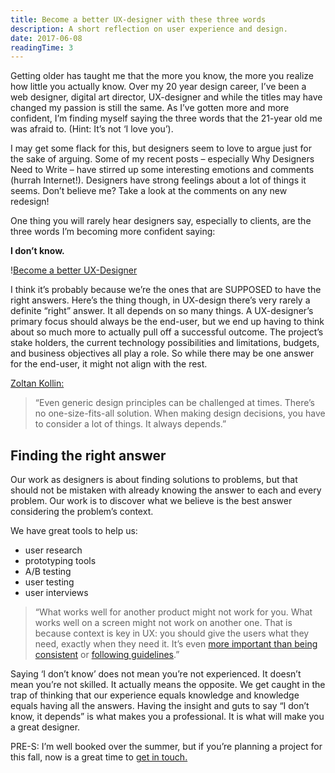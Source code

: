 ```yaml
---
title: Become a better UX-designer with these three words
description: A short reflection on user experience and design.
date: 2017-06-08
readingTime: 3
---
```


<span class="preamble">Getting older has taught me that the more you know, the more you </span>realize <span class="preamble">how little you actually know. Over my </span>20 year <span class="preamble">design career, I’ve been a web designer, digital art director, UX-designer and while the titles may have changed my passion is still the same. As I’ve gotten more and more confident, I’m finding myself saying the three words that the 21-year old me was afraid to. (Hint: It’s not ‘I love you’).</span>

I may get some flack for this, but designers seem to love to argue just for the sake of arguing. Some of my recent posts &#8211; especially Why Designers Need to Write &#8211; have stirred up some interesting emotions and comments (hurrah Internet!). Designers have strong feelings about a lot of things it seems. Don’t believe me? Take a look at the comments on any new redesign!

One thing you will rarely hear designers say, especially to clients, are the three words I’m becoming more confident saying:

**I don’t know.**

!<a href="/images/articles/ios-10-shrug-emoji.0.png-1024x683.jpeg">Become a better UX-Designer</a>

I think it’s probably because we’re the ones that are SUPPOSED to have the right answers. Here’s the thing though, in UX-design there’s very rarely a definite “right” answer. It all depends on so many things. A UX-designer’s primary focus should always be the end-user, but we end up having to think about so much more to actually pull off a successful outcome. The project’s stake holders, the current technology possibilities and limitations, budgets, and business objectives all play a role. So while there may be one answer for the end-user, it might not align with the rest.

<a href="https://medium.com/@kollinz/the-most-underrated-sentence-in-ux-design-d12346c5146b" target="_blank" rel="noopener noreferrer">Zoltan Kollin:</a>

> “Even generic design principles can be challenged at times. There’s no one-size-fits-all solution. When making design decisions, you have to consider a lot of things. It always depends.”

## Finding the right answer

Our work as designers is about finding solutions to problems, but that should not be mistaken with already knowing the answer to each and every problem. Our work is to discover what we believe is the best answer considering the problem’s context.

We have great tools to help us:

- user research
- prototyping tools
- A/B testing
- user testing
- user interviews

> “What works well for another product might not work for you. What works well on a screen might not work on another one. That is because context is key in UX: you should give the users what they need, exactly when they need it. It’s even <a href="https://gettingreal.37signals.com/ch09_Context_Over_Consistency.php" target="_blank" rel="noopener noreferrer">more important than being consistent</a> or <a href="https://medium.com/@kollinz/misused-mobile-ux-patterns-84d2b6930570#990a" target="_blank" rel="noopener noreferrer">following guidelines</a>.”

Saying ‘I don’t know’ does not mean you’re not experienced. It doesn’t mean you’re not skilled. It actually means the opposite. We get caught in the trap of thinking that our experience equals knowledge and knowledge equals having all the answers. Having the insight and guts to say “I don’t know, it depends” is what makes you a professional. It is what will make you a great designer.

PRE-S: I’m well booked over the summer, but if you’re planning a project for this fall, now is a great time to <a href="https://antonsten.com/contact/">get in touch.</a>